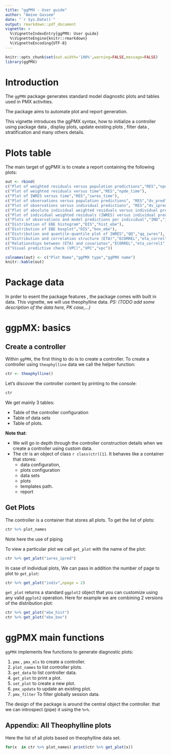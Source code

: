 ```yaml
---
title: "ggPMX - User guide"
author: "Amine Gassem"
date: "`r Sys.Date()`"
output: rmarkdown::pdf_document
vignette: >
  %\VignetteIndexEntry{ggPMX: User guide}
  %\VignetteEngine{knitr::rmarkdown}
  %\VignetteEncoding{UTF-8}
---
```

\clearpage  
```r
knitr::opts_chunk$set(out.width='100%',warning=FALSE,message=FALSE)
library(ggPMX)
```



# Introduction

The `ggPMX` package generates standard model diagnostic plots and tables used in PMX activities.

The package aims to automate plot and report generation. 

This vignette introduces the ggPMX syntax, how to initialize a controller using package data , display plots, update existing plots , filter data , stratification and many others details. 

# Plots table

The main target of ggPMX is to create a report containing the following plots: 

```r

out <- rbind(
c("Plot of weighted residuals versus population predictions","RES","npde_pred"),
c("Plot of weighted residuals versus time","RES","npde_time"),
c("Plot of IWRES versus time","RES","iwres_time"),
c("Plot of observations versus population predictions", "RES","dv_pred"),
c("Plot of observations versus individual predictions", "RES","dv_ipred"),
c("Plot of absolute individual weighted residuals versus individual predictions","RES","abs_iwres_dv"),
c("Plot of individual weighted residuals (IWRES) versus individual predictions","RES","iwres_ipred"),
c("Plots of observations and model predictions per individual","IND","indiv"),
c("Distribution of EBE histogram","DIS","hist_ebe"),
c("Distribution of EBE boxplot","DIS","box_ebe"),
c("Distribution and quantile-quantile plot of IWRES","QQ","qq_iwres"),
c("Distribution and correlation structure (ETA)","ECORREL","eta_correl"),
c("Relationships between (ETA) and covariates","ECORREL","eta_correl1"),
c("Visual predictive check (VPC)","VPC","vpc"))

colnames(out) <- c("Plot Name","ggPMX type","ggPMX name")
knitr::kable(out)
```




# Package data 

In prder to esent the package features , the package comes with built in data. 
This vignette, we will use theophylline data. 
*PS: (TODO add some description of the data here, PK case,...)*


# ggpMX: basics

## Create a controller
Within `ggPMX`, the first thing to do is to create a controller. 
To create a controller using `theophylline` data we call the helper function:

```r
ctr <- theophylline()
```
Let's discover the controller content by printing to the console:
```r
ctr
```
We get mainly 3 tables:

- Table of the controller configuration 
- Table of data sets
- Table of plots. 

**Note that**:

* We will go in depth through the controller construction details when we create a controller using custom data.
* The ctr is an object of class `r class(ctr)[1]`. It behaves like a container that stores: 
    + data configuration, 
    + plots configuration
    + data sets
    + plots
    + templates path.
    + report

## Get Plots

The controller is a container that stores all plots. To get the list of plots:

```r
ctr %>% plot_names
```
Note here the use of piping 

To view a particular plot we call `get_plot` with the name of the plot:
```r
ctr %>% get_plot("iwres_ipred")
```


In case of individual plots, We can pass in addition the number of page to plot to `get_plot`:

```r
ctr %>% get_plot("indiv",npage = 2)
```

`get_plot` returns a standard `ggplot2` object that you can customize using any valid `ggplot2` operation. Here for example we are combining 2 versions of the distribution plot:

```r
ctr %>% get_plot("ebe_hist")
ctr %>% get_plot("ebe_box")
```


# ggPMX main functions

`ggPMX` implements few functions to generate diagnostic plots:

1. `pmx` , `pmx_mlx` to create a controller.
2. `plot_names` to list controller plots.
3. `get_data` to list controller data.
3. `get_plot` to print a plot.
4. `set_plot` to create a new plot.
5. `pmx_update` to update an existing plot.
6. `pmx_filter` To filter globally session data.

The design of the package is around the central object the controller. that we can introspect (pipe) it using the `%>%`. 



## Appendix: All Theophylline plots

Here the list of all plots based on theophylline data set. 
```r
for(x  in ctr %>% plot_names) print(ctr %>% get_plot(x))



```
